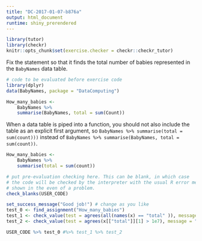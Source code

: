 ```yaml
---
title: "DC-2017-01-07-b876a"
output: html_document
runtime: shiny_prerendered
---
```


```r
library(tutor)
library(checkr)
knitr::opts_chunk$set(exercise.checker = checkr::checkr_tutor)
```

Fix the statement so that it finds the total number of babies represented in the `BabyNames` data table.

```r
# code to be evaluated before exercise code
library(dplyr)
data(BabyNames, package = "DataComputing")
```

<!-- narrative before exercise -->

```r
How_many_babies <- 
    BabyNames %>% 
    summarise(BabyNames, total = sum(Count))
```

<!-- narrative to wrap up (if any) goes here -->

<div id="DC-2017-01-07-b876a-hint">
When a data table is piped into a function, you should not also include the table as an explicit first argument, so `BabyNames %>% summarise(total = sum(count)))` instead of `BabyNames %>% summarise(BabyNames, total = sum(count))`.
</div>

```r
How_many_babies <- 
    BabyNames %>% 
    summarise(total = sum(count))
```

```r
# put pre-evaluation checking here. This can be blank, in which case
# the code will be checked by the interpreter with the usual R error messages
# shown in the even of a problem.
check_blanks(USER_CODE)
```

```r
set_success_message("Good job!") # change as you like
test_0 <- find_assignment("How_many_babies")
test_1 <- check_value(test = agrees(all(names(x) == "total" )), message = "the resulting data frame should have just one variable, `total`.")
test_2 <- check_value(test = agrees(x[["total"]][1] > 1e7), message = "There should be several hundred million babies altogether")

USER_CODE %>% test_0 #%>% test_1 %>% test_2
```

